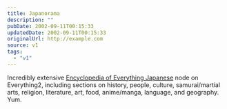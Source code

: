 ```yaml
---
title: Japanorama
description: ""
pubDate: 2002-09-11T00:15:33
updatedDate: 2002-09-11T00:15:33
originalUrl: http://example.com
source: v1
tags:
  - "v1"
---
```


Incredibly extensive [Encyclopedia of Everything Japanese][1] node on Everything2, including sections on history, people, culture, samurai/martial arts, religion, literature, art, food, anime/manga, language, and geography. Yum.

[1]: http://www.everything2.com/index.pl?node_id=632142 "Everything2.com: Everything Japanese Encyclopedia"
